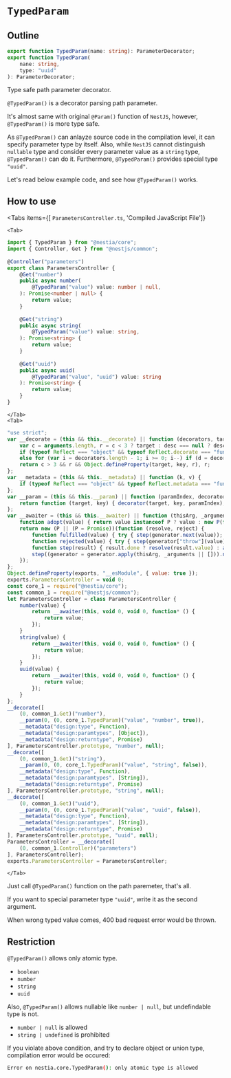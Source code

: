 
# `TypedParam`
## Outline
```typescript filename="@nestia/core"
export function TypedParam(name: string): ParameterDecorator;
export function TypedParam(
    nane: string, 
    type: "uuid"
): ParameterDecorator;
```

Type safe path parameter decorator.

`@TypedParam()` is a decorator parsing path parameter. 

It's almost same with original `@Param()` function of `NestJS`, however, `@TypedParam()` is more type safe. 

As `@TypedParam()` can anlayze source code in the compilation level, it can specify parameter type by itself. Also, while `NestJS` cannot distinguish `nullable` type and consider every parameter value as a `string` type, `@TypedParam()` can do it. Furthermore, `@TypedParam()` provides special type `"uuid"`.

Let's read below example code, and see how `@TypedParam()` works.




## How to use
<Tabs 
    items={[
        <code>ParametersController.ts</code>, 
        'Compiled JavaScript File']}
>
    <Tab>
```typescript copy filename="ParametersController.ts" showLineNumbers {8, 15, 22}
import { TypedParam } from "@nestia/core";
import { Controller, Get } from "@nestjs/common";
 
@Controller("parameters")
export class ParametersController {
    @Get("number")
    public async number(
        @TypedParam("value") value: number | null,
    ): Promise<number | null> {
        return value;
    }
 
    @Get("string")
    public async string(
        @TypedParam("value") value: string,
    ): Promise<string> {
        return value;
    }
 
    @Get("uuid")
    public async uuid(
        @TypedParam("value", "uuid") value: string
    ): Promise<string> {
        return value;
    }
}
```
    </Tab>
    <Tab>
```javascript filename="ParametersController.js" showLineNumbers {46, 53, 60}
"use strict";
var __decorate = (this && this.__decorate) || function (decorators, target, key, desc) {
    var c = arguments.length, r = c < 3 ? target : desc === null ? desc = Object.getOwnPropertyDescriptor(target, key) : desc, d;
    if (typeof Reflect === "object" && typeof Reflect.decorate === "function") r = Reflect.decorate(decorators, target, key, desc);
    else for (var i = decorators.length - 1; i >= 0; i--) if (d = decorators[i]) r = (c < 3 ? d(r) : c > 3 ? d(target, key, r) : d(target, key)) || r;
    return c > 3 && r && Object.defineProperty(target, key, r), r;
};
var __metadata = (this && this.__metadata) || function (k, v) {
    if (typeof Reflect === "object" && typeof Reflect.metadata === "function") return Reflect.metadata(k, v);
};
var __param = (this && this.__param) || function (paramIndex, decorator) {
    return function (target, key) { decorator(target, key, paramIndex); }
};
var __awaiter = (this && this.__awaiter) || function (thisArg, _arguments, P, generator) {
    function adopt(value) { return value instanceof P ? value : new P(function (resolve) { resolve(value); }); }
    return new (P || (P = Promise))(function (resolve, reject) {
        function fulfilled(value) { try { step(generator.next(value)); } catch (e) { reject(e); } }
        function rejected(value) { try { step(generator["throw"](value)); } catch (e) { reject(e); } }
        function step(result) { result.done ? resolve(result.value) : adopt(result.value).then(fulfilled, rejected); }
        step((generator = generator.apply(thisArg, _arguments || [])).next());
    });
};
Object.defineProperty(exports, "__esModule", { value: true });
exports.ParametersController = void 0;
const core_1 = require("@nestia/core");
const common_1 = require("@nestjs/common");
let ParametersController = class ParametersController {
    number(value) {
        return __awaiter(this, void 0, void 0, function* () {
            return value;
        });
    }
    string(value) {
        return __awaiter(this, void 0, void 0, function* () {
            return value;
        });
    }
    uuid(value) {
        return __awaiter(this, void 0, void 0, function* () {
            return value;
        });
    }
};
__decorate([
    (0, common_1.Get)("number"),
    __param(0, (0, core_1.TypedParam)("value", "number", true)),
    __metadata("design:type", Function),
    __metadata("design:paramtypes", [Object]),
    __metadata("design:returntype", Promise)
], ParametersController.prototype, "number", null);
__decorate([
    (0, common_1.Get)("string"),
    __param(0, (0, core_1.TypedParam)("value", "string", false)),
    __metadata("design:type", Function),
    __metadata("design:paramtypes", [String]),
    __metadata("design:returntype", Promise)
], ParametersController.prototype, "string", null);
__decorate([
    (0, common_1.Get)("uuid"),
    __param(0, (0, core_1.TypedParam)("value", "uuid", false)),
    __metadata("design:type", Function),
    __metadata("design:paramtypes", [String]),
    __metadata("design:returntype", Promise)
], ParametersController.prototype, "uuid", null);
ParametersController = __decorate([
    (0, common_1.Controller)("parameters")
], ParametersController);
exports.ParametersController = ParametersController;
```
    </Tab>
</Tabs>

Just call `@TypedParam()` function on the path paremeter, that's all.

If you want to special parameter type `"uuid"`, write it as the second argument.

When wrong typed value comes, 400 bad request error would be thrown.




## Restriction
`@TypedParam()` allows only atomic type.

  - `boolean`
  - `number`
  - `string`
  - `uuid`

Also, `@TypedParam()` allows nullable like `number | null`, but undefindable type is not.

  - `number | null` is allowed
  - `string | undefined` is prohibited

If you violate above condition, and try to declare object or union type, compilation error would be occured:

```bash
Error on nestia.core.TypedParam(): only atomic type is allowed
```